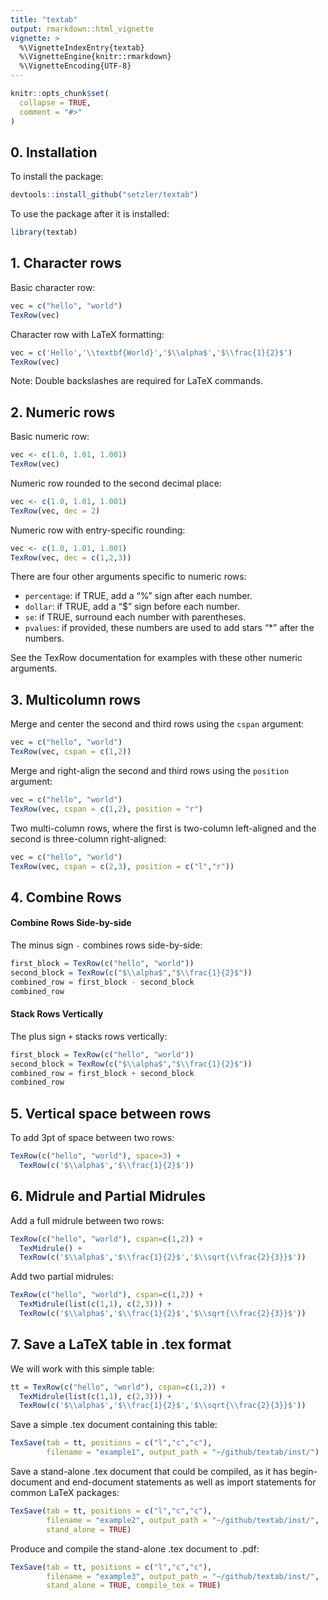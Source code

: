 ```yaml
---
title: "textab"
output: rmarkdown::html_vignette
vignette: >
  %\VignetteIndexEntry{textab}
  %\VignetteEngine{knitr::rmarkdown}
  %\VignetteEncoding{UTF-8}
---
```


```r
knitr::opts_chunk$set(
  collapse = TRUE,
  comment = "#>"
)
```


## 0. Installation

To install the package:

```r
devtools::install_github("setzler/textab")
```

To use the package after it is installed:

```r
library(textab)
```




## 1. Character rows
 
Basic character row:

```r
vec = c("hello", "world")
TexRow(vec)
```


Character row with LaTeX formatting:

```r
vec = c('Hello','\\textbf{World}','$\\alpha$','$\\frac{1}{2}$')
TexRow(vec)
```

Note: Double backslashes are required for LaTeX commands.




## 2. Numeric rows


Basic numeric row:

```r
vec <- c(1.0, 1.01, 1.001)
TexRow(vec)
```


Numeric row rounded to the second decimal place:

```r
vec <- c(1.0, 1.01, 1.001)
TexRow(vec, dec = 2)
```

Numeric row with entry-specific rounding:

```r
vec <- c(1.0, 1.01, 1.001)
TexRow(vec, dec = c(1,2,3))
```

There are four other arguments specific to numeric rows:

- `percentage`: if TRUE, add a "%" sign after each number.
- `dollar`: if TRUE, add a "$" sign before each number.
- `se`: if TRUE, surround each number with parentheses.
- `pvalues`: if provided, these numbers are used to add stars "*" after the numbers.

See the TexRow documentation for examples with these other numeric arguments.




## 3. Multicolumn rows

Merge and center the second and third rows using the `cspan` argument:

```r
vec = c("hello", "world")
TexRow(vec, cspan = c(1,2))
```

Merge and right-align the second and third rows using the `position` argument:

```r
vec = c("hello", "world")
TexRow(vec, cspan = c(1,2), position = "r")
```

Two multi-column rows, where the first is two-column left-aligned and the second is three-column right-aligned:

```r
vec = c("hello", "world")
TexRow(vec, cspan = c(2,3), position = c("l","r"))
```




## 4. Combine Rows

#### Combine Rows Side-by-side

The minus sign `-` combines rows side-by-side:

```r
first_block = TexRow(c("hello", "world"))
second_block = TexRow(c("$\\alpha$","$\\frac{1}{2}$"))
combined_row = first_block - second_block
combined_row
```

#### Stack Rows Vertically

The plus sign `+` stacks rows vertically:

```r
first_block = TexRow(c("hello", "world"))
second_block = TexRow(c("$\\alpha$","$\\frac{1}{2}$"))
combined_row = first_block + second_block
combined_row
```



## 5. Vertical space between rows

To add 3pt of space between two rows:

```r
TexRow(c("hello", "world"), space=3) +
  TexRow(c('$\\alpha$','$\\frac{1}{2}$'))
```



## 6. Midrule and Partial Midrules

Add a full midrule between two rows:

```r
TexRow(c("hello", "world"), cspan=c(1,2)) + 
  TexMidrule() +
  TexRow(c('$\\alpha$','$\\frac{1}{2}$','$\\sqrt{\\frac{2}{3}}$'))
```

Add two partial midrules:

```r
TexRow(c("hello", "world"), cspan=c(1,2)) + 
  TexMidrule(list(c(1,1), c(2,3))) +
  TexRow(c('$\\alpha$','$\\frac{1}{2}$','$\\sqrt{\\frac{2}{3}}$'))
```



## 7. Save a LaTeX table in .tex format

We will work with this simple table:

```r
tt = TexRow(c("hello", "world"), cspan=c(1,2)) + 
  TexMidrule(list(c(1,1), c(2,3))) +
  TexRow(c('$\\alpha$','$\\frac{1}{2}$','$\\sqrt{\\frac{2}{3}}$'))
```

Save a simple .tex document containing this table:

```r
TexSave(tab = tt, positions = c("l","c","c"),
        filename = "example1", output_path = "~/github/textab/inst/")
```

Save a stand-alone .tex document that could be compiled, as it has begin-document and end-document statements as well as import statements for common LaTeX packages:

```r
TexSave(tab = tt, positions = c("l","c","c"),
        filename = "example2", output_path = "~/github/textab/inst/", 
        stand_alone = TRUE)
```

Produce and compile the stand-alone .tex document to .pdf:

```r
TexSave(tab = tt, positions = c("l","c","c"),
        filename = "example3", output_path = "~/github/textab/inst/", 
        stand_alone = TRUE, compile_tex = TRUE)
```
